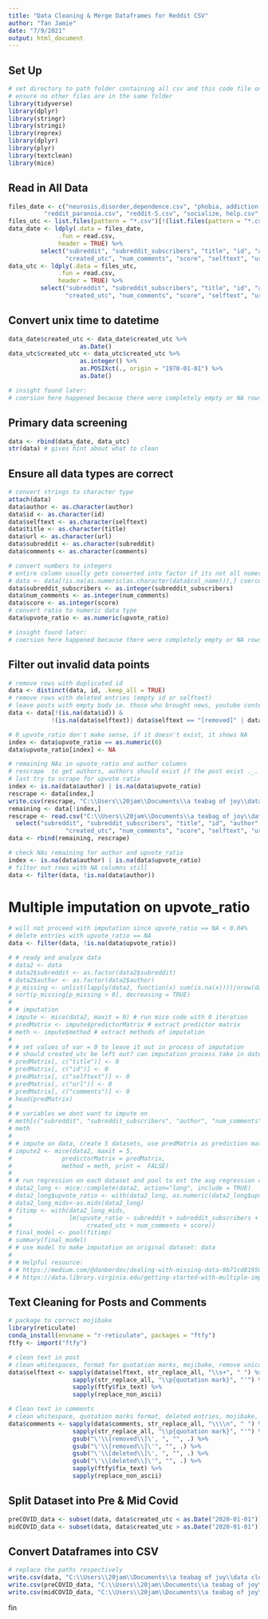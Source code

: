 ```yaml
---
title: "Data Cleaning & Merge Dataframes for Reddit CSV"
author: "Tan Jamie"
date: "7/9/2021"
output: html_document
---
```


## Set Up
```r
# set directory to path folder containing all csv and this code file only
# ensure no other files are in the same folder
library(tidyverse)
library(dplyr)
library(stringr)
library(stringi)
library(reprex)
library(dplyr)
library(plyr)
library(textclean)
library(mice)
```


## Read in All Data
```r
files_date <- c("neurosis,disorder,dependence.csv", "phobia, addiction.csv", "reddit_overwhelmed.csv", 
          "reddit_paranoia.csv", "reddit-5.csv", "socialize, help.csv", "stigma, self-harm.csv")
files_utc <- list.files(pattern = "*.csv")[!(list.files(pattern = "*.csv") %in% files_date)]
data_date <- ldply(.data = files_date, 
              .fun = read.csv,
              header = TRUE) %>%
         select("subreddit", "subreddit_subscribers", "title", "id", "author", 
                "created_utc", "num_comments", "score", "selftext", "url", "upvote_ratio", "comments")
data_utc <- ldply(.data = files_utc, 
              .fun = read.csv,
              header = TRUE) %>%
         select("subreddit", "subreddit_subscribers", "title", "id", "author", 
                "created_utc", "num_comments", "score", "selftext", "url", "upvote_ratio", "comments")
```


## Convert unix time to datetime
```r
data_date$created_utc <- data_date$created_utc %>% 
                    as.Date()
data_utc$created_utc <- data_utc$created_utc %>% 
                    as.integer() %>%
                    as.POSIXct(., origin = "1970-01-01") %>%
                    as.Date()

# insight found later: 
# coersion here happened because there were completely empty or NA rows
```


## Primary data screening
```r
data <- rbind(data_date, data_utc)
str(data) # gives hint about what to clean
```


## Ensure all data types are correct
```r
# convert strings to character type
attach(data)
data$author <- as.character(author)
data$id <- as.character(id)
data$selftext <- as.character(selftext)
data$title <- as.character(title)
data$url <- as.character(url)
data$subreddit <- as.character(subreddit)
data$comments <- as.character(comments)

# convert numbers to integers
# entire column usually gets converted into factor if its not all numeric or integer
# data <- data[!is.na(as.numeric(as.character(data$col_name))),] coerced to NA - filter out rows with NA
data$subreddit_subscribers <- as.integer(subreddit_subscribers)
data$num_comments <- as.integer(num_comments)
data$score <- as.integer(score)
# convert ratio to numeric data type
data$upvote_ratio <- as.numeric(upvote_ratio)

# insight found later: 
# coersion here happened because there were completely empty or NA rows
```


## Filter out invalid data points
```r
# remove rows with duplicated id
data <- distinct(data, id, .keep_all = TRUE)
# remove rows with deleted entries (empty id or selftext)
# leave posts with empty body ie. those who brought news, youtube contents onto reddit for discussion
data <- data[!(is.na(data$id)) &
            !(is.na(data$selftext)| data$selftext == "[removed]" | data$selftext == "[deleted]"),]

# 0 upvote_ratio don't make sense, if it doesn't exist, it shows NA
index <- data$upvote_ratio == as.numeric(0)
data$upvote_ratio[index] <- NA

# remaining NAs in upvote_ratio and author columns
# rescrape  to get authors, authors should exist if the post exist ._.
# last try to scrape for upvote ratio
index <- is.na(data$author) | is.na(data$upvote_ratio)
rescrape <- data[index,]
write.csv(rescrape, "C:\\Users\\20jam\\Documents\\a teabag of joy\\data cleaning\\rescrape.csv")
remaining <- data[!index,]
rescrape <- read.csv("C:\\Users\\20jam\\Documents\\a teabag of joy\\data cleaning\\done_rescrape.csv") %>%
  select("subreddit", "subreddit_subscribers", "title", "id", "author", 
                "created_utc", "num_comments", "score", "selftext", "url", "upvote_ratio", "comments")
data <- rbind(remaining, rescrape)

# check NAs remaining for author and upvote_ratio
index <- is.na(data$author) | is.na(data$upvote_ratio)
# filter out rows with NA columns still
data <- filter(data, !is.na(data$author))
```


# Multiple imputation on upvote_ratio
```r
# will not proceed with imputation since upvote_ratio == NA < 0.04%
# delete entries with upvote_ratio == NA
data <- filter(data, !is.na(data$upvote_ratio))

# # ready and analyze data
# data2 <- data
# data2$subreddit <- as.factor(data2$subreddit)
# data2$author <- as.factor(data2$author)
# p_missing <- unlist(lapply(data2, function(x) sum(is.na(x))))/nrow(data)
# sort(p_missing[p_missing > 0], decreasing = TRUE)
# 
# # imputation
# impute <- mice(data2, maxit = 0) # run mice code with 0 iteration
# predMatrix <- impute$predictorMatrix # extract predictor matrix
# meth <- impute$method # extract methods of imputation
# 
# # set values of var = 0 to leave it out in process of imputation
# # should created_utc be left out? can imputation process take in date?
# predMatrix[, c("title")] <- 0
# predMatrix[, c("id")] <- 0
# predMatrix[, c("selftext")] <- 0
# predMatrix[, c("url")] <- 0
# predMatrix[, c("comments")] <- 0
# head(predMatrix)
# 
# # variables we dont want to impute on
# meth[c("subreddit", "subreddit_subscribers", "author", "num_comments", "score", "created_utc", "title", "id", "selftext", "url", "comments")] <- ""
# meth
# 
# # impute on data, create 5 datasets, use predMatrix as prediction matrix, dont print process
# impute2 <- mice(data2, maxit = 5, 
#              predictorMatrix = predMatrix, 
#              method = meth, print =  FALSE)
# 
# # run regression on each dataset and pool to est the avg regression coefficient and correct standard errors
# data2_long <- mice::complete(data2, action="long", include = TRUE)
# data2_long$upvote_ratio <- with(data2_long, as.numeric(data2_long$upvote_ratio))
# data2_long_mids<-as.mids(data2_long)
# fitimp <- with(data2_long_mids,
#                lm(upvote_ratio ~ subreddit + subreddit_subscribers + author + 
#                     created_utc + num_comments + score))
# final_model <- pool(fitimp)
# summary(final_model)
# # use model to make imputation on original dataset: data
# 
# # Helpful resource:
# # https://medium.com/@danberdov/dealing-with-missing-data-8b71cd819501
# # https://data.library.virginia.edu/getting-started-with-multiple-imputation-in-r/
```


## Text Cleaning for Posts and Comments
```r
# package to correct mojibake
library(reticulate)
conda_install(envname = "r-reticulate", packages = "ftfy")
ftfy <- import("ftfy")

# clean text in post
# clean whitespaces, format for quotation marks, mojibake, remove unicode
data$selftext <- sapply(data$selftext, str_replace_all, "\\s+", " ") %>%
                  sapply(str_replace_all, "\\p{quotation mark}", "'") %>%
                  sapply(ftfy$fix_text) %>%
                  sapply(replace_non_ascii)

# Clean text in comments 
# clean whitespace, quotation marks format, deleted entries, mojibake, remove unicode
data$comments <- sapply(data$comments, str_replace_all, "\\\\n", " ") %>%
                  sapply(str_replace_all, "\\p{quotation mark}", "'") %>%
                  gsub("\'\\[removed\\]\', ", "", .) %>%
                  gsub("\'\\[removed\\]\'", "", .) %>%
                  gsub("\'\\[deleted\\]\', ", "", .) %>%
                  gsub("\'\\[deleted\\]\'", "", .) %>%
                  sapply(ftfy$fix_text) %>%
                  sapply(replace_non_ascii)
```


## Split Dataset into Pre & Mid Covid
```r
preCOVID_data <- subset(data, data$created_utc < as.Date("2020-01-01"))
midCOVID_data <- subset(data, data$created_utc > as.Date("2020-01-01"))
```


## Convert Dataframes into CSV
```r
# replace the paths respectively
write.csv(data, "C:\\Users\\20jam\\Documents\\a teabag of joy\\data cleaning\\full_data.csv")
write.csv(preCOVID_data, "C:\\Users\\20jam\\Documents\\a teabag of joy\\data cleaning\\preCOVID_data.csv")
write.csv(midCOVID_data, "C:\\Users\\20jam\\Documents\\a teabag of joy\\data cleaning\\midCOVID_data.csv")
```


fin